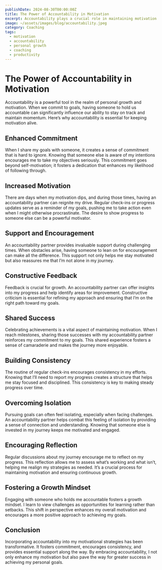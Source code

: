```yaml
---
publishDate: 2024-08-30T00:00:00Z
title: The Power of Accountability in Motivation
excerpt: Accountability plays a crucial role in maintaining motivation and achieving personal goals.
image: ~/assets/images/blog/accountability.jpeg
category: Coaching
tags:
  - motivation
  - accountability
  - personal growth
  - coaching
  - productivity
---
```


# The Power of Accountability in Motivation

Accountability is a powerful tool in the realm of personal growth and motivation. When we commit to goals, having someone to hold us accountable can significantly influence our ability to stay on track and maintain momentum. Here’s why accountability is essential for keeping motivation alive.

## Enhanced Commitment

When I share my goals with someone, it creates a sense of commitment that is hard to ignore. Knowing that someone else is aware of my intentions encourages me to take my objectives seriously. This commitment goes beyond self-motivation; it fosters a dedication that enhances my likelihood of following through.

## Increased Motivation

There are days when my motivation dips, and during those times, having an accountability partner can reignite my drive. Regular check-ins or progress updates serve as a reminder of my goals, pushing me to take action even when I might otherwise procrastinate. The desire to show progress to someone else can be a powerful motivator.

## Support and Encouragement

An accountability partner provides invaluable support during challenging times. When obstacles arise, having someone to lean on for encouragement can make all the difference. This support not only helps me stay motivated but also reassures me that I’m not alone in my journey.

## Constructive Feedback

Feedback is crucial for growth. An accountability partner can offer insights into my progress and help identify areas for improvement. Constructive criticism is essential for refining my approach and ensuring that I’m on the right path toward my goals.

## Shared Success

Celebrating achievements is a vital aspect of maintaining motivation. When I reach milestones, sharing those successes with my accountability partner reinforces my commitment to my goals. This shared experience fosters a sense of camaraderie and makes the journey more enjoyable.

## Building Consistency

The routine of regular check-ins encourages consistency in my efforts. Knowing that I’ll need to report my progress creates a structure that helps me stay focused and disciplined. This consistency is key to making steady progress over time.

## Overcoming Isolation

Pursuing goals can often feel isolating, especially when facing challenges. An accountability partner helps combat this feeling of isolation by providing a sense of connection and understanding. Knowing that someone else is invested in my journey keeps me motivated and engaged.

## Encouraging Reflection

Regular discussions about my journey encourage me to reflect on my progress. This reflection allows me to assess what’s working and what isn’t, helping me realign my strategies as needed. It’s a crucial process for maintaining motivation and ensuring continuous growth.

## Fostering a Growth Mindset

Engaging with someone who holds me accountable fosters a growth mindset. I learn to view challenges as opportunities for learning rather than setbacks. This shift in perspective enhances my overall motivation and encourages a more positive approach to achieving my goals.

## Conclusion

Incorporating accountability into my motivational strategies has been transformative. It fosters commitment, encourages consistency, and provides essential support along the way. By embracing accountability, I not only enhance my motivation but also pave the way for greater success in achieving my personal goals.
